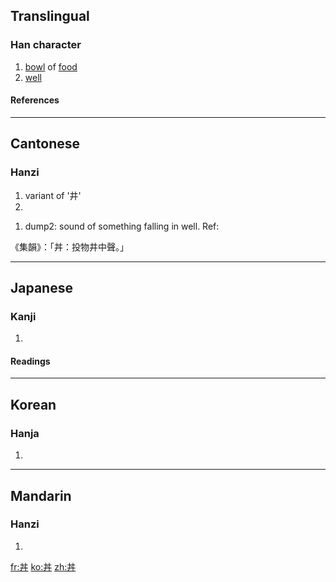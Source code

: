 {{see|井}}<!-- may be replaced by zh-forms -->
==Translingual==

===Han character===
{{Han char|rn=3|rad=丶|as=04|sn=5|four=5500<sub>0</sub>|canj=廿廿戈 (TTI)}}

# [[bowl]] of [[food]]
# [[well]]

====References====
{{Han ref|kx=0081.010|dkj=00101|dj=0164.010|hdz=10045.010|uh=4E3C|ud=20028|bh=C964|bd=51556}}

----

==Cantonese==

===Hanzi===
{{yue-hanzi|jyut=|y=jeng2, jing2}}
# variant of '井'
# {{defn|Cantonese}}
{{rfc}}
# dump2: sound of something falling in well. Ref:
《集韻》：「丼：投物井中聲。」

----

==Japanese==

===Kanji===
{{ja-kanji|grade=|rs=丶04}}

# {{defn|Japanese}}

====Readings====
{{ja-readings|on=[[せい]] (sei), [[たん]] (tan), [[しょう]] (shō)|kun=[[どんぶり]] (domburi)}}

----

==Korean==

===Hanja===
{{ko-hanja|hangeul=정|rv=jeong|mr=chŏng}}

# {{defn|Korean}}

----

==Mandarin==

===Hanzi===
{{cmn-hanzi|pin=[[jǐng]] ([[jing3]])|wg=ching<sup>3</sup>}}

# {{defn|Mandarin}}

[[fr:丼]]
[[ko:丼]]
[[zh:丼]]